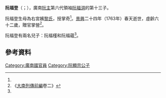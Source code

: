 '''阮福登'''（{{vie|v='''Nguyễn Phúc Đăng'''|hn=阮福登}}；{{bd|1701年||1763年||catIdx=R阮}}），廣南[[阮主|阮主]]第六代領袖[[阮福淍|阮福淍]]的第十三子。

阮福登生母為右宮嬪[[黎宮嬪|黎氏]]，授掌奇<ref name=sat/>。[[景興|景興]]二十四年（1763年）春天逝世，虛齡六十二歲，贈官掌營<ref name=sat>《[[大南實錄|大南列傳前編]]卷二》</ref>。

阮福登有兩名兒子：阮福槿和阮福蘊<ref name=sat/>。

==參考資料==
{{reflist}}

[[Category:廣南國官員|Category:廣南國官員]]
[[Category:阮顯宗公子|Category:阮顯宗公子]]